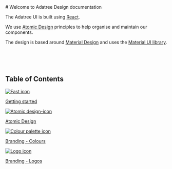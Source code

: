 
<Meta title="Introduction" />

<div >
# Welcome to Adatree Design documentation

The Adatree UI is built using [React](https://reactjs.org/).

We use [Atomic Design](https://bradfrost.com/blog/post/atomic-web-design/) principles to help organise and maintain our components.

The design is based around [Material Design](https://material.io/) and uses the [Material UI library](https://mui.com/).

<br />
<br />
<br />

## Table of Contents

<div class="cards">

<a class="card" href="/?path=/docs/getting-started--docs">
  <img alt="Fast icon" src="/assets/images/fast-icon.png" />
  <p>Getting started</p>
</a>
<a class="card" href="/?path=/docs/atomic-design--docs">
  <img alt="Atomic design-icon" src="/assets/images/atomic-design-icon.png" />
  <p>Atomic Design</p>
</a>
<a class="card" href="/?path=/docs/branding-colours--docs">
  <img alt="Colour palette icon" src="/assets/images/colour-palette-icon.png" />
  <p>Branding - Colours</p>
</a>
<a class="card" href="/?path=/docs/branding-logos--docs">
  <img alt="Logo icon" src="/assets/images/logo-icon.png" />
  <p>Branding - Logos</p>
</a>

</div>

</div>

<style>
  {`
  .cards {
    display: flex;
    flex-wrap: wrap;
    justify-content: space-around;

  }
  .card {
    box-sizing: border-box;
    display: flex;
    flex-direction: column;
    align-items: center;
    flex: 0 1 calc(100% - 10px);
    height: 260px;
    margin-top: 16px;
    padding: 8px;
    border-radius: 4px;
    background-color: #F7F9FC;
  }

  .card:hover {
    background-color: #EAF3FC;
  }

  .card p {
    color: #1EA7FD;
    font-size: 18px;
    margin: 0;
  }

  @media screen and (min-width: 40em) {
    .card {
        flex: 0 1 calc(50% - 16px);
    }
  }

  @media screen and (min-width: 80em) {
    .card {
        flex: 0 1 calc(25% - 16px);
    }
  }

`}
</style>
